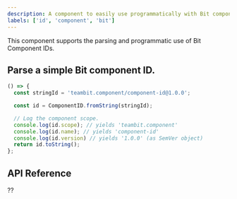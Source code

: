```yaml
---
description: A component to easily use programmatically with Bit component IDs 
labels: ['id', 'component', 'bit']
---
```


This component supports the parsing and programmatic use of Bit Component IDs. 

## Parse a simple Bit component ID.

```ts live=true
() => {
  const stringId = 'teambit.component/component-id@1.0.0';

  const id = ComponentID.fromString(stringId);

  // Log the component scope.
  console.log(id.scope); // yields 'teambit.component'
  console.log(id.name); // yields 'component-id'
  console.log(id.version) // yields '1.0.0' (as SemVer object)
  return id.toString();
};
```

## API Reference
??
